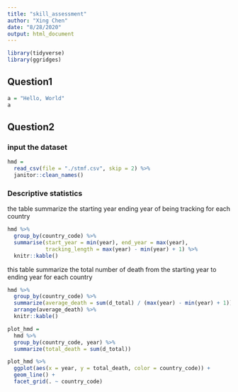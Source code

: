 ```yaml
---
title: "skill_assessment"
author: "Xing Chen"
date: "8/28/2020"
output: html_document
---
```


```r
library(tidyverse)
library(ggridges)
```

## Question1
```r
a = "Hello, World"
a
```

## Question2

### input the dataset
```r
hmd = 
  read_csv(file = "./stmf.csv", skip = 2) %>% 
  janitor::clean_names()
```

### Descriptive statistics

the table summarize the starting year ending year of being tracking for each country
```r
hmd %>% 
  group_by(country_code) %>% 
  summarise(start_year = min(year), end_year = max(year), 
            tracking_length = max(year) - min(year) + 1) %>%  
  knitr::kable()
```

this table summarize the total number of death from the starting year to ending year for each country
```r
hmd %>% 
  group_by(country_code) %>% 
  summarize(average_death = sum(d_total) / (max(year) - min(year) + 1)) %>% 
  arrange(average_death) %>% 
  knitr::kable()
```


```r
plot_hmd = 
  hmd %>% 
  group_by(country_code, year) %>% 
  summarize(total_death = sum(d_total))

plot_hmd %>% 
  ggplot(aes(x = year, y = total_death, color = country_code)) + 
  geom_line() + 
  facet_grid(. ~ country_code)
```







